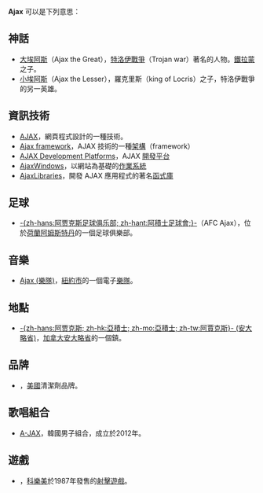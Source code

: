'''Ajax''' 可以是下列意思：

== 神話 ==
* [[大埃阿斯|大埃阿斯]]（Ajax the Great），[[特洛伊戰爭|特洛伊戰爭]]（Trojan war）著名的人物。[[鐵拉蒙|鐵拉蒙]]之子。
* [[小埃阿斯|小埃阿斯]]（Ajax the Lesser），羅克里斯（king of Locris）之子，特洛伊戰爭的另一英雄。

== 資訊技術 ==
* [[AJAX|AJAX]]，網頁程式設計的一種技術。
* [[Ajax_framework|Ajax framework]]，AJAX 技術的一種[[架構|架構]]（framework）
* [[AJAX_Development_Platforms|AJAX Development Platforms]]，AJAX [[開發平台|開發平台]]
* [[AjaxWindows|AjaxWindows]]，以網站為基礎的[[作業系統|作業系統]]
* [[AjaxLibraries|AjaxLibraries]]，開發 AJAX 應用程式的著名[[函式庫|函式庫]]

== 足球 ==
* [[阿贾克斯足球俱乐部|-{zh-hans:阿贾克斯足球俱乐部; zh-hant:阿積士足球會;}-]]（AFC Ajax），位於[[荷蘭|荷蘭]][[阿姆斯特丹|阿姆斯特丹]]的一個足球俱樂部。

== 音樂 ==
* [[Ajax_(樂隊)|Ajax (樂隊)]]，[[紐約市|紐約市]]的一個電子[[樂隊|樂隊]]。

== 地點 ==
* [[亞積士_(安大略省)|-{zh-hans:阿贾克斯; zh-hk:亞積士; zh-mo:亞積士; zh-tw:阿賈克斯}-  (安大略省)]]，[[加拿大|加拿大]][[安大略省|安大略省]]的一個鎮。

==品牌==
* {{tsl|en|Ajax_(cleaning_product)|Ajax (清洁剂)}}，[[美國|美國]]清潔劑品牌。

==歌唱組合==
*[[A-JAX_(組合)|A-JAX]]，韓國男子組合，成立於2012年。

==遊戲==
*{{Tsl|en|A Jax|A-JAX (遊戲)}}，[[科樂美|科樂美]]於1987年發售的[[射擊遊戲|射擊遊戲]]。

{{disambig|A|cat=非中文名称消歧义}}